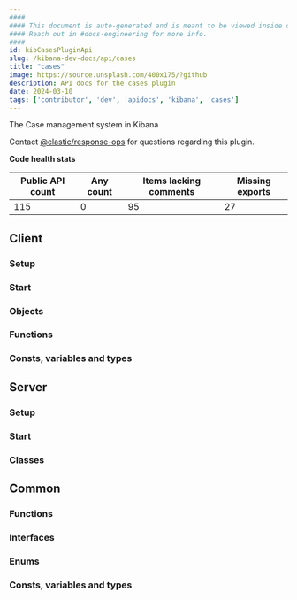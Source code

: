 ```yaml
---
####
#### This document is auto-generated and is meant to be viewed inside our experimental, new docs system.
#### Reach out in #docs-engineering for more info.
####
id: kibCasesPluginApi
slug: /kibana-dev-docs/api/cases
title: "cases"
image: https://source.unsplash.com/400x175/?github
description: API docs for the cases plugin
date: 2024-03-10
tags: ['contributor', 'dev', 'apidocs', 'kibana', 'cases']
---
```


The Case management system in Kibana

Contact [@elastic/response-ops](https://github.com/orgs/elastic/teams/response-ops) for questions regarding this plugin.

**Code health stats**

| Public API count  | Any count | Items lacking comments | Missing exports |
|-------------------|-----------|------------------------|-----------------|
| 115 | 0 | 95 | 27 |

## Client

### Setup
<DocDefinitionList data={[casesObj.client.setup]}/>

### Start
<DocDefinitionList data={[casesObj.client.start]}/>

### Objects
<DocDefinitionList data={casesObj.client.objects}/>

### Functions
<DocDefinitionList data={casesObj.client.functions}/>

### Consts, variables and types
<DocDefinitionList data={casesObj.client.misc}/>

## Server

### Setup
<DocDefinitionList data={[casesObj.server.setup]}/>

### Start
<DocDefinitionList data={[casesObj.server.start]}/>

### Classes
<DocDefinitionList data={casesObj.server.classes}/>

## Common

### Functions
<DocDefinitionList data={casesObj.common.functions}/>

### Interfaces
<DocDefinitionList data={casesObj.common.interfaces}/>

### Enums
<DocDefinitionList data={casesObj.common.enums}/>

### Consts, variables and types
<DocDefinitionList data={casesObj.common.misc}/>

